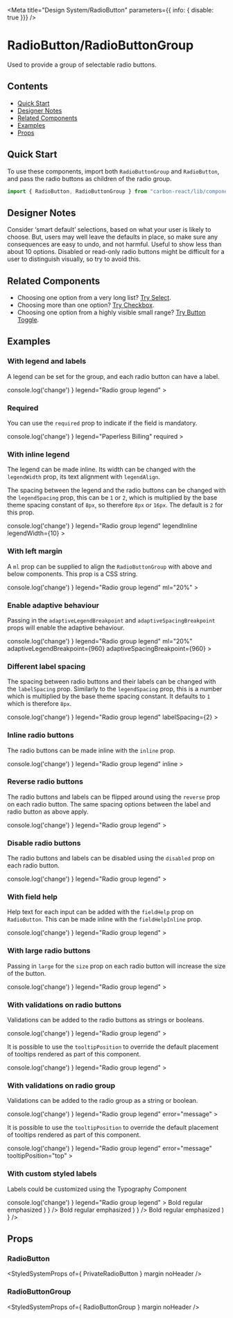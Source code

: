 

<Meta
  title="Design System/RadioButton"
  parameters={{ info: { disable: true }}}
/>

# RadioButton/RadioButtonGroup
Used to provide a group of selectable radio buttons.

## Contents
- [Quick Start](#quick-start)
- [Designer Notes](#designer-notes)
- [Related Components](#related-components)
- [Examples](#examples)
- [Props](#props)

## Quick Start 

To use these components, import both `RadioButtonGroup` and `RadioButton`, and pass the radio buttons as children of the radio group.

```javascript
import { RadioButton, RadioButtonGroup } from "carbon-react/lib/components/radio-button";
```

## Designer Notes
Consider ‘smart default’ selections, based on what your user is likely to choose. But, users may well leave the defaults in place, so make sure any consequences are easy to undo, and not harmful.
Useful to show less than about 10 options.
Disabled or read-only radio buttons might be difficult for a user to distinguish visually, so try to avoid this.

## Related Components
- Choosing one option from a very long list? [Try Select](/docs/design-system-select--default-story "Try Select").
- Choosing more than one option? [Try Checkbox](/docs/design-system-checkbox--default-story "Try Checkbox").
- Choosing one option from a highly visible small range? [Try Button Toggle](/story/button-toggle--default "Try Button Toggle").

## Examples

### With legend and labels
A legend can be set for the group, and each radio button can have a label.

<Preview>
  <Story name="with legend and labels">
    <RadioButtonGroup
      name="legend-and-labels-group"
      onChange={ () => console.log('change') }
      legend="Radio group legend"
    >
    <RadioButton 
      id="legend-and-labels-radio-1" 
      value="radio1"
      label="Radio Option 1"
    />
    <RadioButton 
      id="legend-and-labels-radio-2" 
      value="radio2" 
      label="Radio Option 2"
    />
    <RadioButton 
      id="legend-and-labels-radio-3" 
      value="radio3" 
      label="Radio Option 3"
    />
  </RadioButtonGroup>
  </Story> 
</Preview>

### Required
You can use the `required` prop to indicate if the field is mandatory.

<Preview>
  <Story name="required">
    <RadioButtonGroup
      name="required-group"
      onChange={ () => console.log('change') }
      legend="Paperless Billing"
      required
    >
    <RadioButton 
      value="y"
      label="Yes"
    />
    <RadioButton 
      value="n" 
      label="No"
    />
    <RadioButton 
      value="d" 
      label="Debts only"
    />
  </RadioButtonGroup>
  </Story> 
</Preview>

### With inline legend
The legend can be made inline. Its width can be changed with the `legendWidth` prop, its text alignment with `legendAlign`. 

The spacing between the legend and the radio buttons can be changed with the `legendSpacing` prop, this can be `1` or `2`, which is multiplied by the base theme spacing constant of `8px`, so therefore `8px` or `16px`. The default is `2` for this prop.

<Preview>
  <Story name="with inline legend">
    <RadioButtonGroup
      name="inline-legend-group"
      onChange={ () => console.log('change') }
      legend="Radio group legend"
      legendInline
      legendWidth={10}
    >
    <RadioButton 
      id="inline-legend-radio-1" 
      value="radio1"
      label="Radio Option 1"
    />
    <RadioButton 
      id="inline-legend-radio-2" 
      value="radio2" 
      label="Radio Option 2"
    />
    <RadioButton 
      id="inline-legend-radio-3" 
      value="radio3" 
      label="Radio Option 3"
    />
  </RadioButtonGroup>
  </Story> 
</Preview>

### With left margin
A `ml` prop can be supplied to align the `RadioButtonGroup` with above and below components. This prop is a CSS string.

<Preview>
  <Story name="with left margin">
    <RadioButtonGroup
      name="left-margin-group"
      onChange={ () => console.log('change') }
      legend="Radio group legend"
      ml="20%"
    >
    <RadioButton 
      id="left-margin-radio-1" 
      value="radio1"
      label="Radio Option 1"
    />
    <RadioButton 
      id="left-margin-radio-2" 
      value="radio2" 
      label="Radio Option 2"
    />
    <RadioButton 
      id="left-margin-radio-3" 
      value="radio3" 
      label="Radio Option 3"
    />
  </RadioButtonGroup>
  </Story> 
</Preview>

### Enable adaptive behaviour
Passing in the `adaptiveLegendBreakpoint` and `adaptiveSpacingBreakpoint` props will enable the adaptive behaviour. 

<Preview>
  <Story name="enable adaptive behaviour" parameters={{ chromatic: { disable: true }}}>
    <RadioButtonGroup
      name="enable-adaptive-behaviour-group"
      onChange={ () => console.log('change') }
      legend="Radio group legend"
      ml="20%"
      adaptiveLegendBreakpoint={960}
      adaptiveSpacingBreakpoint={960}
    >
    <RadioButton 
      id="enable-adaptive-behaviour-radio-1" 
      value="radio1"
      label="Radio Option 1"
    />
    <RadioButton 
      id="enable-adaptive-behaviour-radio-2" 
      value="radio2" 
      label="Radio Option 2"
    />
    <RadioButton 
      id="enable-adaptive-behaviour-radio-3" 
      value="radio3" 
      label="Radio Option 3"
    />
  </RadioButtonGroup>
  </Story> 
</Preview>

### Different label spacing 
The spacing between radio buttons and their labels can be changed with the `labelSpacing` prop. Similarly to the `legendSpacing` prop, this is a number which is multiplied by the base theme spacing constant. It defaults to `1` which is therefore `8px`.

<Preview>
  <Story name="different label spacing">
    <RadioButtonGroup
      name="different-label-spacing-group"
      onChange={ () => console.log('change') }
      legend="Radio group legend"
      labelSpacing={2}
    >
    <RadioButton 
      id="different-label-spacing-radio-1" 
      value="radio1"
      label="Radio Option 1"
    />
    <RadioButton 
      id="different-label-spacing-radio-2" 
      value="radio2" 
      label="Radio Option 2"
    />
    <RadioButton 
      id="different-label-spacing-radio-3" 
      value="radio3" 
      label="Radio Option 3"
    />
  </RadioButtonGroup>
  </Story> 
</Preview>

### Inline radio buttons 
The radio buttons can be made inline with the `inline` prop.

<Preview>
  <Story name="inline radio buttons">
    <RadioButtonGroup
      name="inline-group"
      onChange={ () => console.log('change') }
      legend="Radio group legend"
      inline
    >
    <RadioButton
      id="inline-radio-1"
      value="radio1"
      label="Radio Option 1"
    />
    <RadioButton
      id="inline-radio-2"
      value="radio2" 
      label="Radio Option 2"
    />
    <RadioButton
      id="inline-radio-3"
      value="radio3" 
      label="Radio Option 3"
    />
  </RadioButtonGroup>
  </Story> 
</Preview>

### Reverse radio buttons 
The radio buttons and labels can be flipped around using the `reverse` prop on each radio button. The same spacing options between the label and radio button as above apply.

<Preview>
  <Story name="reverse radio buttons">
    <RadioButtonGroup
      name="reverse-group"
      onChange={ () => console.log('change') }
      legend="Radio group legend"
    >
    <RadioButton
      id="reverse-radio-1" 
      value="radio1"
      label="Radio Option 1"
      reverse
    />
    <RadioButton
      id="reverse-radio-2" 
      value="radio2" 
      label="Radio Option 2"
      reverse
    />
    <RadioButton
      id="reverse-radio-3" 
      value="radio3" 
      label="Radio Option 3"
      reverse
    />
  </RadioButtonGroup>
  </Story> 
</Preview>

### Disable radio buttons 
The radio buttons and labels can be disabled using the `disabled` prop on each radio button.

<Preview>
  <Story name="disable radio buttons">
    <RadioButtonGroup
      name="disable-group"
      onChange={ () => console.log('change') }
      legend="Radio group legend"
    >
    <RadioButton 
      id="disable-radio-1" 
      value="radio1"
      label="Radio Option 1"
      disabled
    />
    <RadioButton 
      id="disable-radio-2" 
      value="radio2" 
      label="Radio Option 2"
      disabled
    />
    <RadioButton 
      id="disable-radio-3" 
      value="radio3" 
      label="Radio Option 3"
      disabled
    />
  </RadioButtonGroup>
  </Story> 
</Preview>

### With field help
Help text for each input can be added with the `fieldHelp` prop on `RadioButton`. This can be made inline with the `fieldHelpInline` prop.

<Preview>
  <Story name="with field help">
    <RadioButtonGroup
      name="field-help-group"
      onChange={ () => console.log('change') }
      legend="Radio group legend"
    >
    <RadioButton 
      id="field-help-radio-1" 
      value="radio1"
      label="Radio Option 1"
      fieldHelp="Some help text for this input."
    />
    <RadioButton 
      id="field-help-radio-2" 
      value="radio2" 
      label="Radio Option 2"
      fieldHelp="Some help text for this input."
    />
    <RadioButton 
      id="field-help-radio-3" 
      value="radio3" 
      label="Radio Option 3"
      fieldHelp="Some help text for this input."
    />
  </RadioButtonGroup>
  </Story> 
</Preview>

### With large radio buttons
Passing in `large` for the `size` prop on each radio button will increase the size of the button.

<Preview>
  <Story name="with large radio buttons">
    <RadioButtonGroup
      name="large-group"
      onChange={ () => console.log('change') }
      legend="Radio group legend"
    >
    <RadioButton 
      id="large-radio-1" 
      value="radio1"
      label="Radio Option 1"
      size="large"
      fieldHelp="Some help text for this input."
    />
    <RadioButton 
      id="large-radio-2" 
      value="radio2" 
      label="Radio Option 2"
      size="large"
      fieldHelp="Some help text for this input."
    />
    <RadioButton 
      id="large-radio-3" 
      value="radio3" 
      label="Radio Option 3"
      size="large"
      fieldHelp="Some help text for this input."
    />
  </RadioButtonGroup>
  </Story> 
</Preview>

### With validations on radio buttons
Validations can be added to the radio buttons as strings or booleans.

<Preview>
  <Story name="with validations on buttons">
    <RadioButtonGroup
      name="validations-on-buttons-group"
      onChange={ () => console.log('change') }
      legend="Radio group legend"
    >
    <RadioButton 
      id="validations-on-buttons-radio-1" 
      value="radio1"
      label="Radio Option 1"
      error="message"
    />
    <RadioButton 
      id="validations-on-buttons-radio-2" 
      value="radio2" 
      label="Radio Option 2"
      warning="message"
    />
    <RadioButton 
      id="validations-on-buttons-radio-3" 
      value="radio3" 
      label="Radio Option 3"
      info="message"
    />
  </RadioButtonGroup>
  </Story> 
</Preview>

It is possible to use the `tooltipPosition` to override the default placement of tooltips rendered as part of this component.

<Preview>
  <Story
    name="with validations on buttons - tooltipPosition overriden"
    parameters={{ chromatic: { disable: true } }}
  >
    <RadioButtonGroup
      name="validations-on-buttons-group-tooltip-position-override"
      onChange={ () => console.log('change') }
      legend="Radio group legend"
    >
    <RadioButton 
      id="validations-on-buttons-radio-1-tooltip-position-override" 
      value="radio1"
      label="Radio Option 1"
      error="message"
      tooltipPosition="right"
    />
  </RadioButtonGroup>
  </Story> 
</Preview>

### With validations on radio group
Validations can be added to the radio group as a string or boolean.

<Preview>
  <Story name="with validations on group">
    <RadioButtonGroup
      name="validations-on-group-group"
      onChange={ () => console.log('change') }
      legend="Radio group legend"
      error="message"
    >
      <RadioButton 
        id="validations-on-group-radio-1" 
        value="radio1"
        label="Radio Option 1"
      />
      <RadioButton 
        id="validations-on-group-radio-2" 
        value="radio2" 
        label="Radio Option 2"
      />
      <RadioButton 
        id="validations-on-group-radio-3" 
        value="radio3" 
        label="Radio Option 3"
      />
    </RadioButtonGroup>
  </Story>
</Preview>

It is possible to use the `tooltipPosition` to override the default placement of tooltips rendered as part of this component.

<Preview>
  <Story
    name="with validations on group - tooltipPosition overriden"
    parameters={{ chromatic: { disable: true } }}
  >
    <RadioButtonGroup
      name="validations-on-group-group-tooltip-position-override"
      onChange={ () => console.log('change') }
      legend="Radio group legend"
      error="message"
      tooltipPosition="top"
    >
      <RadioButton 
        id="validations-on-group-radio-1-tooltip-position-override" 
        value="radio1"
        label="Radio Option 1"
      />
    </RadioButtonGroup>
  </Story>
</Preview>

### With custom styled labels
Labels could be customized using the Typography Component

<Preview>
  <Story name="with custom styled label">
    <RadioButtonGroup
      name="custom-styled-label-group"
      onChange={ () => console.log('change') }
      legend="Radio group legend"
    >
      <RadioButton 
        id="custom-styled-label-radio-1" 
        value="radio1"
        label={ (
          <>
            <Typography variant='b'>Bold </Typography>
            <Typography as='span'>regular </Typography>
            <Typography variant='em'>emphasized</Typography>
          </>
        ) }
      />
      <RadioButton 
        id="custom-styled-label-radio-2" 
        value="radio2" 
        label={ (
          <>
            <Typography variant='b'>Bold </Typography>
            <Typography as='span'>regular </Typography>
            <Typography variant='em'>emphasized</Typography>
          </>
        ) }
      />
      <RadioButton 
        id="custom-styled-label-radio-3" 
        value="radio3" 
        label={ (
          <>
            <Typography variant='b'>Bold </Typography>
            <Typography as='span'>regular </Typography>
            <Typography variant='em'>emphasized</Typography>
          </>
        ) }
      />
    </RadioButtonGroup>
    
  </Story>
</Preview>

## Props

### RadioButton
<StyledSystemProps
  of={ PrivateRadioButton }
  margin
  noHeader
/>

### RadioButtonGroup
<StyledSystemProps
  of={ RadioButtonGroup }
  margin
  noHeader
/>

